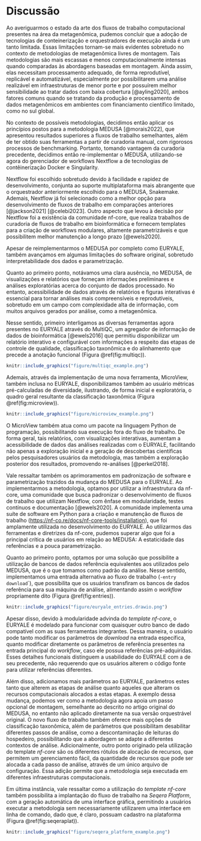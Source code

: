 # Discussão

Ao averiguarmos o estado da arte dos fluxos de trabalho computacional presentes na área da metagenômica, pudemos concluir que a adoção de tecnologias de conteinerização e orquestradores de execução ainda é um tanto limitada. Essas limitações tornam-se mais evidentes sobretudo no contexto de metodologias de metagenômica livres de montagem. Tais metodologias são mais escassas e menos computacionalmente intensas quando comparadas às abordagens baseadas em montagem. Ainda assim, elas necessitam processamento adequado, de forma reprodutível, replicável e automatizável, especialmente por possibilitarem uma análise realizável em infraestruturas de menor porte e por possuírem melhor sensibilidade ao tratar dados com baixa cobertura [@ayling2020], ambos fatores comuns quando se tratando da produção e processamento de dados metagenômicos em ambientes com financiamento científico limitado, como no sul global.

No contexto de possíveis metodologias, decidimos então aplicar os princípios postos para a metodologia MEDUSA [@morais2022], que apresentou resultados superiores a fluxos de trabalho semelhantes, além de ter obtido suas ferramentas a partir de curadoria manual, com rigorosos processos de benchmarking. Portanto, tomando vantagem da curadoria precedente, decidimos então re-implementar o MEDUSA, utilizando-se agora do gerenciador de workflows Nextflow a de tecnologias de contêinerização Docker e Singularity.

Nextflow foi escolhido sobretudo devido à facilidade e rapidez de desenvolvimento, conjunta ao suporte multiplataforma mais abrangente que o orquestrador anteriormente escolhido para o MEDUSA, Snakemake. Ademais, Nextflow já foi selecionado como a melhor opção para desenvolvimento de fluxos de trabalho em comparações anteriores [@jackson2021] [@celebi2023]. Outro aspecto que levou à decisão por Nextflow foi a existência da comunidade nf-core, que realiza trabalhos de curadoria de fluxos de trabalho em bioinformática e fornecem templates para a criação de workflows modulares, altamente parametrizáveis e que possibilitem melhor manutenção a longo prazo [@ewels2020].

Apesar de reimplementarmos o MEDUSA por completo como EURYALE, também avançamos em algumas limitações do software original, sobretudo interpretabilidade dos dados e parametrização.

Quanto ao primeiro ponto, notávamos uma clara ausência, no MEDUSA, de visualizações e relatórios que forneçam informações preliminares e análises exploratórias acerca do conjunto de dados processado. No entanto, acessibilidade de dados através de relatórios e figuras interativas é essencial para tornar análises mais compreensíveis e reprodutíveis, sobretudo em um campo com complexidade alta de informação, com muitos arquivos gerados por análise, como a metagenômica.

Nesse sentido, primeiro interligamos as diversas ferramentas agora presentes no EURYALE através do MultiQC, um agregador de informação de dados de bioinformática [@ewels2016] que permitiu disponibilizar um relatório interativo e configurável com informações a respeito das etapas de controle de qualidade, classificação taxonômica e do alinhamento que precede a anotação funcional (Figura \@ref(fig:multiqc)).

```r
knitr::include_graphics("figure/multiqc_example.png")
```

Ademais, através da implementação de uma nova ferramenta, MicroView, também inclusa no EURYALE, disponibilizamos também ao usuário métricas pré-calculadas de diversidade, ilustrando, de forma inicial e exploratória, o quadro geral resultante da classificação taxonômica (Figura \@ref(fig:microview)).

```r
knitr::include_graphics("figure/microview_example.png")
```

O MicroView também atua como um pacote na linguagem Python de programação, possibilitando sua execução fora do fluxo de trabalho. De forma geral, tais relatórios, com visualizações interativas, aumentam a acessibilidade de dados das análises realizadas com o EURYALE, facilitando não apenas a exploração inicial e a geração de descobertas científicas pelos pesquisadores usuários da metodologia, mas também a exploração posterior dos resultados, promovendo re-análises [@perkel2018].

Vale ressaltar também os aprimoramentos em padronização de software e parametrização trazidos da mudança do MEDUSA para o EURYALE. Ao implementarmos a metodologia, optamos por utilizar a infraestrutura da nf-core, uma comunidade que busca padronizar o desenvolvimento de fluxos de trabalho que utilizam Nextflow, com ênfase em modularidade, testes contínuos e documentação [@ewels2020]. A comunidade implementa uma suíte de software em Python para a criação e manutenção de fluxos de trabalho (<https://nf-co.re/docs/nf-core-tools/installation>), que foi amplamente utilizada no desenvolvimento do EURYALE. Ao utilizarmos das ferramentas e diretrizes da nf-core, pudemos superar algo que foi a principal crítica de usuários em relação ao MEDUSA: A estaticidade das referências e a pouca parametrização.

Quanto ao primeiro ponto, optamos por uma solução que possibilite a utilização de bancos de dados referência equivalentes aos utilizados pelo MEDUSA, que é o que tomamos como padrão da análise. Nesse sentido, implementamos uma entrada alternativa ao fluxo de trabalho (`-entry download`\`), que possibilita que os usuários transfiram os bancos de dados referência para sua máquina de análise, alimentando assim o *workflow* propriamente dito (Figura \@ref(fig:entries)).

```r
knitr::include_graphics("figure/euryale_entries.drawio.png")
```

Apesar disso, devido à modularidade advinda do *template* *nf-core*, o EURYALE é modelado para funcionar com quaisquer outro banco de dado compatível com as suas ferramentas integrantes. Dessa maneira, o usuário pode tanto modificar os parâmetros de *download* na entrada específica, quanto modificar diretamente os parâmetros de referência presentes na entrada principal do *workflow*, caso ele possua referências pré-adquiridas. Esses detalhes funcionais distinguem a usabilidade do EURYALE com a de seu precedente, não requerendo que os usuários alterem o código fonte para utilizar referências diferentes.

Além disso, adicionamos mais parâmetros ao EURYALE, parâmetros estes tanto que alterem as etapas de análise quanto aqueles que alteram os recursos computacionais alocados a estas etapas. A exemplo dessa mudança, podemos ver como a metodologia agora apoia um passo opcional de montagem, semelhante ao descrito no artigo original do MEDUSA, no entanto não aplicado diretamente na sua versão orquestrável original. O novo fluxo de trabalho também oferece mais opções de classificação taxonômica, além de parâmetros que possibilitam desabilitar diferentes passos de análise, como a descontaminação de leituras do hospedeiro, possibilitando que a abordagem se adapte a diferentes contextos de análise. Adicionalmente, outro ponto originado pela utilização do template *nf-core* são os diferentes rótulos de alocação de recursos, que permitem um gerenciamento fácil, da quantidade de recursos que pode ser alocada a cada passo de análise, através de um único arquivo de configuração. Essa adição permite que a metodologia seja executada em diferentes infraestruturas computacionais.

Em última instância, vale ressaltar como a utilização do *template* *nf-core* também possibilita a implantação do fluxo de trabalho na *Seqera Platform*, com a geração automática de uma interface gráfica, permitindo a usuários executar a metodologia sem necessariamente utilizarem uma interface em linha de comando, dado que, é claro, possuam cadastro na plataforma (Figura \@ref(fig:seqeraplat)).

```r
knitr::include_graphics("figure/seqera_platform_example.png")
```
